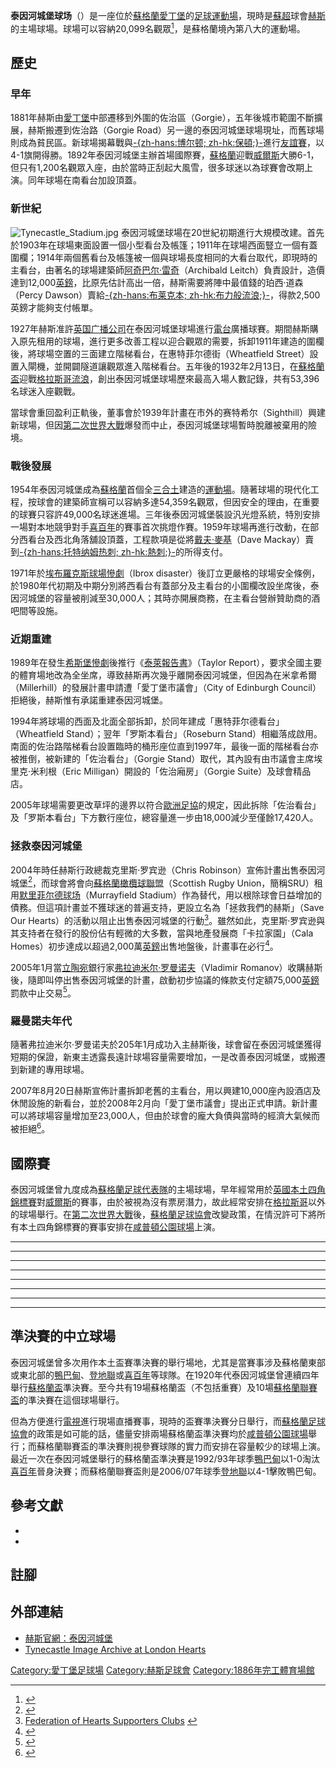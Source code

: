 {{NoteTA|G1=足球|G2=SPL}}
{{Infobox Stadium
| stadium_name      = 泰因河城堡球场<br />''Tynecastle Stadium''
| | image           = [[File:Tynecastle.jpg|right]]
| location          = [[蘇格蘭|蘇格蘭]][[愛丁堡|愛丁堡]]
| coordinates       = {{Coord|55|56|21|N|3|13|56|W|type:landmark|display=it}}
| opened            = 1886年4月10日
| renovated         = 1994-1997年
| owner             = [[哈茨足球俱乐部|哈茨足球俱乐部]]
| surface           = 天然草
| construction_cost =
| architect         = [[阿奇巴尔·雷奇|阿奇巴尔·雷奇]]（主看台）<br />Jim Clydesdale（其餘三面看台）
| former_names      =
| tenants           = [[哈茨足球俱乐部|哈茨足球俱乐部]]
| seating_capacity  = 20,099人<ref name = "capacity"/>
| dimensions        =
}}
'''泰因河城堡球场'''（{{lang-en|'''Tynecastle Stadium'''}}）是一座位於[[蘇格蘭|蘇格蘭]][[愛丁堡|愛丁堡]]的[[足球|足球]][[運動場|運動場]]，現時是[[蘇超|蘇超]]球會[[哈茨足球俱乐部|赫斯]]的主場球場。球場可以容納20,099名觀眾<ref name = "capacity">{{Cite web |url=https://www.edinburghnews.scotsman.com/our-region/edinburgh/demolition-of-tynecastle-main-stand-nears-completion-1-4482336 |title=Demolition of Tynecastle main stand nears completion |access-date=2019-04-24 |archive-url=https://web.archive.org/web/20180625185620/https://www.edinburghnews.scotsman.com/our-region/edinburgh/demolition-of-tynecastle-main-stand-nears-completion-1-4482336 |archive-date=2018-06-25 |dead-url=yes }}</ref>，是蘇格蘭境內第八大的運動場。

== 歷史 ==
===早年===
1881年赫斯由[[愛丁堡|愛丁堡]]中部遷移到外圍的佐治區（Gorgie），五年後城市範圍不斷擴展，赫斯搬遷到佐治路（Gorgie Road）另一邊的泰因河城堡球場現址，而舊球場則成為貧民區。新球場揭幕戰與[[博尔顿足球俱乐部|-{zh-hans:博尔顿; zh-hk:保頓;}-]]進行[[友誼賽|友誼賽]]，以4-1旗開得勝。1892年泰因河城堡主辦首場國際賽，[[蘇格蘭足球代表隊|蘇格蘭]]迎戰[[威爾斯足球代表隊|威爾斯]]大勝6-1，但只有1,200名觀眾入座，由於當時正刮起大風雪，很多球迷以為球賽會改期上演。同年球場在南看台加設頂蓋。

===新世紀===
[[Image:Tynecastle_Stadium.jpg|thumb]]
泰因河城堡球場在20世紀初期進行大規模改建。首先於1903年在球場東面設置一個小型看台及帳篷；1911年在球場西面豎立一個有蓋圍欄；1914年兩個舊看台及帳篷被一個與球場長度相同的大看台取代，即現時的主看台，由著名的球場建築師[[阿奇巴尔·雷奇|阿奇巴尔·雷奇]]（Archibald Leitch）負責設計，造價達到12,000[[英鎊|英鎊]]，比原先估計高出一倍，赫斯需要將陣中最值錢的珀西·道森（Percy Dawson）賣給[[布莱克本流浪者足球俱乐部|-{zh-hans:布莱克本; zh-hk:布力般流浪;}-]]，得款2,500英鎊才能夠支付帳單。

1927年赫斯准許[[英国广播公司|英国广播公司]]在泰因河城堡球場進行[[電台|電台]]廣播球賽。期間赫斯購入原先租用的球場，進行更多改善工程以迎合觀眾的需要，拆卸1911年建造的圍欄後，將球場空置的三面建立階梯看台，在惠特菲尔德街（Wheatfield Street）設置入閘機，並開闢隧道讓觀眾進入階梯看台。五年後的1932年2月13日，在[[蘇格蘭盃|蘇格蘭盃]]迎戰[[流浪者足球俱乐部|格拉斯哥流浪]]，創出泰因河城堡球場歷來最高入場人數記錄，共有53,396名球迷入座觀戰。

當球會重回盈利正軌後，董事會於1939年計畫在市外的赛特希尔（Sighthill）興建新球場，但因[[第二次世界大戰|第二次世界大戰]]爆發而中止，泰因河城堡球場暫時脫離被棄用的險境。

===戰後發展===
1954年泰因河城堡成為[[蘇格蘭|蘇格蘭]]首個全[[三合土|三合土]]建造的[[運動場|運動場]]。隨著球場的現代化工程，按球會的建築師宣稱可以容納多達54,359名觀眾，但因安全的理由，在重要的球賽只容許49,000名球迷進場。三年後泰因河城堡裝設汎光燈系統，特別安排一場對本地競爭對手[[希伯尼安足球俱乐部|喜百年]]的賽事首次挑燈作賽。1959年球場再進行改動，在部分西看台及西北角落舖設頂蓋，工程款項是從將[[戴夫·麥基|戴夫·麥基]]（Dave Mackay）賣到[[托特纳姆热刺足球俱乐部|-{zh-hans:托特纳姆热刺; zh-hk:熱刺;}-]]的所得支付。

1971年於[[埃布羅克斯球場慘劇|埃布羅克斯球場慘劇]]（Ibrox disaster）後訂立更嚴格的球場安全條例，於1980年代初期及中期分別將西看台有蓋部分及主看台的小圍欄改設坐席後，泰因河城堡的容量被削減至30,000人；其時亦開展商務，在主看台營辦贊助商的酒吧間等設施。

===近期重建===
1989年在發生[[希斯堡慘劇|希斯堡慘劇]]後推行《[[泰萊報告書|泰萊報告書]]》（Taylor Report），要求全國主要的體育場地改為全坐席，導致赫斯再次幾乎離開泰因河城堡，但因為在米拿希爾（Millerhill）的發展計畫申請遭「愛丁堡市議會」（City of Edinburgh Council）拒絕後，赫斯惟有承諾重建泰因河城堡。

1994年將球場的西面及北面全部拆卸，於同年建成「惠特菲尔德看台」（Wheatfield Stand）；翌年「罗斯本看台」（Roseburn Stand）相繼落成啟用。南面的佐治路階梯看台設置臨時的桶形座位直到1997年，最後一面的階梯看台亦被推倒，被新建的「佐治看台」（Gorgie Stand）取代，其內設有由市議會主席埃里克·米利根（Eric Milligan）開設的「佐治廂房」（Gorgie Suite）及球會精品店。

2005年球場需要更改草坪的邊界以符合[[歐洲足協|歐洲足協]]的規定，因此拆除「佐治看台」及「罗斯本看台」下方數行座位，總容量進一步由18,000減少至僅餘17,420人。

===拯救泰因河城堡===
2004年時任赫斯行政總裁克里斯·罗宾逊（Chris Robinson）宣佈計畫出售泰因河城堡<ref>{{Cite web |url=http://thescotsman.scotsman.com/sport.cfm?id=1455932004 |title=Tynecastle architect says £100,000 to fix stadium |accessdate=2011-02-09 |archive-date=2005-11-10 |archive-url=https://web.archive.org/web/20051110132123/http://thescotsman.scotsman.com/sport.cfm?id=1455932004 |dead-url=no }}</ref>，而球會將會向[[蘇格蘭橄欖球聯盟|蘇格蘭橄欖球聯盟]]（Scottish Rugby Union，簡稱SRU）租用[[默里菲尔德球场|默里菲尔德球场]]（Murrayfield Stadium）作為替代，用以根除球會日益增加的債務。但這項計畫並不獲球迷的普遍支持，更設立名為「拯救我們的赫斯」（Save Our Hearts）的活動以阻止出售泰因河城堡的行動<ref>[http://quicksitebuilder.cnet.com/bonnjoy/thefederationofheartssupportersclubs/id11.html Federation of Hearts Supporters Clubs] {{webarchive|url=https://web.archive.org/web/20060216234818/http://quicksitebuilder.cnet.com/bonnjoy/thefederationofheartssupportersclubs/id11.html |date=2006-02-16 }}</ref>。雖然如此，克里斯·罗宾逊與其支持者在發行的股份佔有輕微的大多數，當與地產發展商「卡拉家園」（Cala Homes）初步達成以超過2,000萬[[英鎊|英鎊]]出售地盤後，計畫事在必行<ref>{{Cite web |url=http://thescotsman.scotsman.com/sport.cfm?id=1073472004 |title=Tynecastle sale to go through, but at what price? |accessdate=2011-02-09 |archive-date=2007-10-22 |archive-url=https://web.archive.org/web/20071022073805/http://thescotsman.scotsman.com/sport.cfm?id=1073472004 |dead-url=no }}</ref>。

2005年1月當[[立陶宛|立陶宛]]銀行家[[弗拉迪米尔·罗曼诺夫|弗拉迪米尔·罗曼诺夫]]（Vladimir Romanov）收購赫斯後，隨即叫停出售泰因河城堡的計畫，啟動初步協議的條款支付定額75,000[[英鎊|英鎊]]罰款中止交易<ref>{{Cite web |url=http://thescotsman.scotsman.com/sport.cfm?id=1455942004 |title=Romanov calls off sale of Tynecastle to Cala |accessdate=2011-02-09 |archive-date=2007-10-22 |archive-url=https://web.archive.org/web/20071022074433/http://thescotsman.scotsman.com/sport.cfm?id=1455942004 |dead-url=no }}</ref>。

===羅曼諾夫年代===
隨著弗拉迪米尔·罗曼诺夫於205年1月成功入主赫斯後，球會留在泰因河城堡獲得短期的保證，新東主透露長遠計球場容量需要增加，一是改善泰因河城堡，或搬遷到新建的專用球場。

2007年8月20日赫斯宣佈計畫拆卸老舊的主看台，用以興建10,000座內設酒店及休閒設施的新看台，並於2008年2月向「愛丁堡市議會」提出正式申請。新計畫可以將球場容量增加至23,000人，但由於球會的龐大負債與當時的經濟大氣候而被拒絕<ref>{{Cite web |url=http://www.dailyrecord.co.uk/football/spl/hearts/2009/02/17/hearts-to-stay-at-tynecastle-as-new-stand-development-stalls-86908-21130031/ |title=Hearts to stay at Tynecastle as new stand development stalls |accessdate=2011-02-09 |archive-date=2011-06-10 |archive-url=https://web.archive.org/web/20110610103347/http://www.dailyrecord.co.uk/football/spl/hearts/2009/02/17/hearts-to-stay-at-tynecastle-as-new-stand-development-stalls-86908-21130031/ |dead-url=no }}</ref>。

==國際賽==
泰因河城堡曾九度成為[[蘇格蘭足球代表隊|蘇格蘭足球代表隊]]的主場球場，早年經常用於[[英國本土四角錦標賽|英國本土四角錦標賽]]對[[威爾斯足球代表隊|威爾斯]]的賽事，由於被視為沒有票房潛力，故此經常安排在[[格拉斯哥|格拉斯哥]]以外的球場舉行。在[[第二次世界大戰|第二次世界大戰]]後，[[蘇格蘭足球協會|蘇格蘭足球協會]]改變政策，在情況許可下將所有本土四角錦標賽的賽事安排在[[咸普頓公園球場|咸普頓公園球場]]上演。

{{footballbox
 | date = 1892年3月26日
 | team1 = {{fb-rt|SCO}}
 | score = 6 – 1
 | report=
 | team2 = {{fb|WAL}}
 | goals1 = [[William_Thomson_(footballer)|W 汤姆森]] 1'<br />[[James_Hamilton_(Scottish_footballer)|J 汉密尔顿]] 8', 65'<br />[[John_McPherson_(footballer)|J 麦克弗森]] 15', 44'<br />[[Davie_Baird|D 贝尔德]] 55'
 | goals2 = B 刘易斯
 | stadium = [[英國本土四角錦標賽|英國本土四角錦標賽]]
 | attendance = 1,200
 | referee = J. 里德 ([[北愛爾蘭足球協會|愛爾蘭]])}}
----
{{footballbox
 | date = 1906年3月3日
 | team1 = {{fb-rt|SCO}}
 | score = 0 – 2
 | report=
 | team2 = {{fb|WAL}}
 | goals1 =
 | goals2 = W 琼斯 50'<br />JL 琼斯 65'
 | stadium = [[英國本土四角錦標賽|英國本土四角錦標賽]]
 | attendance = 25,000
 | referee = J. 刘易斯 ([[英格蘭足球總會|英格蘭]])}}
----
{{footballbox
 | date = 1912年3月2日
 | team1 = {{fb-rt|SCO}}
 | score = 1 – 0
 | report=
 | team2 = {{fb|WAL}}
 | goals1 = [[Jimmy_Quinn_(Scottish_footballer)|奎恩]] 88'
 | goals2 =
 | stadium = [[英國本土四角錦標賽|英國本土四角錦標賽]]
 | attendance = 31,000
 | referee = J. 梅森 ([[英格蘭足球總會|英格蘭]])}}
----
{{footballbox
 | date = 1925年2月14日
 | team1 = {{fb-rt|SCO}}
 | score = 3 – 1
 | report=
 | team2 = {{fb|WAL}}
 | goals1 = [[David_Meiklejohn|D 米克尔约翰]] 9'<br />[[Hughie_Gallacher|H 加拉赫]] 20', 61'
 | goals2 = W 威廉姆斯
 | stadium = [[英國本土四角錦標賽|英國本土四角錦標賽]]
 | attendance = 25,000
 | referee = A. 沃德 ([[英格蘭足球總會|英格蘭]])}}
----
{{footballbox
 | date = 1932年10月26日
 | team1 = {{fb-rt|SCO}}
 | score = 2 – 5
 | report=
 | team2 = {{fb|WAL}}
 | goals1 = [[Neil_Dewar|N 杜瓦]] 63' <br />[[Dally_Duncan|D 邓肯]] 66'
 | goals2 = [[John_Ross_Thomson|J 汤姆森]] ([[烏龍球|og]]) <br />[[Tom_Griffiths|T 格里菲思]]<br />[[Eugene_O'Callaghan_(footballer)|E 奥卡拉汉]] (2) <br />[[Dai_Astley|D 阿斯特莱]]
 | stadium = [[英國本土四角錦標賽|英國本土四角錦標賽]]
 | attendance = 31,000
 | referee = P. 哈珀 ([[英格蘭足球總會|英格蘭]])}}
----
{{footballbox
 | date = 1935年11月13日
 | team1 = {{fb-rt|SCO}}
 | score = 2 – 1
 | report=
 | team2 = [[File:Saint_Patrick's_Saltire.svg|20 px]] [[北愛爾蘭足球代表隊|愛爾蘭]]
 | goals1 = [[Tommy_Walker_(footballer_born_1915)|T 沃克]] 60'<br />[[Dally_Duncan|D 邓肯]] 89'
 | goals2 = [[Jimmy_Kelly_(Irish_footballer)|J 凯利]]
 | stadium = [[英國本土四角錦標賽|英國本土四角錦標賽]]
 | attendance = 30,000
 | referee = H. 纳特拉斯 ([[英格蘭足球總會|英格蘭]])}}
----
{{footballbox
 | date = 1938年11月9日
 | team1 = {{fb-rt|SCO}}
 | score = 3 – 2
 | report=
 | team2 = {{fb|WAL}}
 | goals1 = [[Torry_Gillick|T 吉利克]] 30' <br />[[Tommy_Walker_(footballer_born_1915)|T 沃克]] 83', 84'
 | goals2 = [[Dai_Astley|D 阿斯特莱]]<br />[[Leslie_Jones_(footballer)|L 琼斯]]
 | stadium = [[英國本土四角錦標賽|英國本土四角錦標賽]]
 | attendance = 34,800
 | referee = T.J. 汤姆森 ([[英格蘭足球總會|英格蘭]])}}
----
{{footballbox
 | date = 1998年10月10日
 | team1 = {{fb-rt|SCO}}
 | score = 3 – 2
 | report= [http://news.bbc.co.uk/2/hi/sport/football/190612.stm 報告]
 | team2 = {{fb|EST}}
 | goals1 = [[Billy_Dodds|B 多兹]] 70', 85' <br />[[謝爾蓋·霍赫洛夫-西蒙森|霍赫洛夫-西蒙森]] ([[烏龍球|og]]) 79'
 | goals2 = [[謝爾蓋·霍赫洛夫-西蒙森|霍赫洛夫-西蒙森]] 34'<br />[[Maksim_Smirnov|M 斯米尔诺夫]] 76'
 | stadium = [[2000年歐洲足球錦標賽|歐國盃外圍賽]]
 | attendance = 16,930
 | referee = [[Joaquim_Bento_Marques|馬基斯]] ([[葡萄牙足球總會|葡萄牙]])}}
----
{{footballbox
 | date = 2003年5月27日
 | team1 = {{fb-rt|SCO}}
 | score = 1 – 1
 | report= [http://news.bbc.co.uk/sport1/hi/football/internationals/scotland/2938922.stm 報告]
 | team2 = {{fb|NZL}}
 | goals1 = [[Stephen_Crawford|S 克劳福德]] 11'
 | goals2 = [[瑞恩·尼尔森|尼爾遜]] 47'
 | stadium = [[友誼賽|友誼賽]]
 | attendance = 10,016
 | referee = [[Martin_Ingvarsson|艾華臣]] ([[瑞典足球協會|瑞典]])}}

==準決賽的中立球場==
泰因河城堡曾多次用作本土盃賽準決賽的舉行場地，尤其是當賽事涉及蘇格蘭東部或東北部的[[阿伯丁足球俱乐部|鴨巴甸]]、[[邓迪联足球俱乐部|登地聯]]或[[希伯尼安足球俱乐部|喜百年]]等球隊。在1920年代泰因河城堡曾連續四年舉行[[蘇格蘭盃|蘇格蘭盃]]準決賽。至今共有19場蘇格蘭盃（不包括重賽）及10場[[蘇格蘭聯賽盃|蘇格蘭聯賽盃]]的準決賽在這個球場舉行。

但為方便進行[[電視|電視]]進行現場直播賽事，現時的盃賽準決賽分日舉行，而[[蘇格蘭足球協會|蘇格蘭足球協會]]的政策是如可能的話，儘量安排兩場蘇格蘭盃準決賽均於[[咸普頓公園球場|咸普頓公園球場]]舉行；而蘇格蘭聯賽盃的準決賽則視參賽球隊的實力而安排在容量較少的球場上演。最近一次在泰因河城堡舉行的蘇格蘭盃準決賽是1992/93年球季[[阿伯丁足球俱乐部|鴨巴甸]]以1-0淘汰[[希伯尼安足球俱乐部|喜百年]]晉身決賽；而蘇格蘭聯賽盃則是2006/07年球季[[邓迪联足球俱乐部|登地聯]]以4-1擊敗鴨巴甸。

==參考文獻==
* {{cite book | last = Inglis| first = Simon| title = 《The Football Grounds of Great Britain》（第二版）| format = 平裝 | year = 1987年 | publisher = Collins Willow | isbn = 0-00-218249-1
}}
* {{cite book | last = Speed | first = David | coauthors = Smith, Bill, Blackwood, Graham | title = 《Heart of Midlothian Football Club: A Pictorial History 1874-1984》 | publisher = 哈茨足球俱乐部 | year = 1984年 | id = (ISBN 0-9510124-1-X) }}

==註腳==
{{reflist}}

==外部連結==
{{Commonscat|Tynecastle Stadium}}
* [https://web.archive.org/web/20120917185542/http://www.heartsfc.co.uk/page/TynecastleStadium/0,,10289,00.html 赫斯官網：泰因河城堡]
* [http://www.londonhearts.com/legends/tynecastle/index.html Tynecastle Image Archive at London Hearts] {{Wayback|url=http://www.londonhearts.com/legends/tynecastle/index.html |date=20111219065454 }}

[[Category:愛丁堡足球場|Category:愛丁堡足球場]]
[[Category:赫斯足球會|Category:赫斯足球會]]
[[Category:1886年完工體育場館|Category:1886年完工體育場館]]